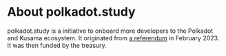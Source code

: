 # About polkadot.study

polkadot.study is a initiative to onboard more developers to the Polkadot and Kusama ecosystem. It originated from [a referendum](https://kusama.subsquare.io/referenda/referendum/102) in February 2023.
It was then funded by the treasury.